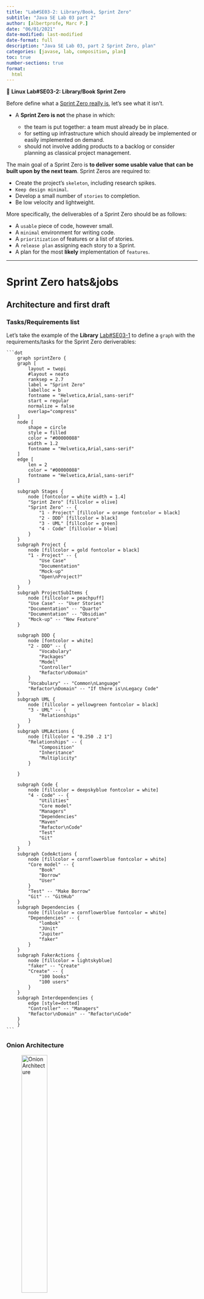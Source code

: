 ```yaml
---
title: "Lab#SE03-2: Library/Book, Sprint Zero"
subtitle: "Java SE Lab 03 part 2"
author: [albertprofe, Marc P.]
date: "06/01/2021"
date-modified: last-modified
date-format: full
description: "Java SE Lab 03, part 2 Sprint Zero, plan"
categories: [javase, lab, composition, plan]
toc: true
number-sections: true
format:
  html
---
```


::: {.labs}
📘 **Linux Lab#SE03-2: Library/Book Sprint Zero**

Before define what a [Sprint Zero really is](https://www.bmc.com/blogs/sprint-zero/){.external}, let’s see what it isn’t.

- A **Sprint Zero is not** the phase in which:

    - the team is put together: a team must already be in place.
    - for setting up infrastructure which should already be implemented or easily implemented on demand.
    - should not involve adding products to a backlog or consider planning as classical project management.

The main goal of a Sprint Zero is **to deliver some usable value that can be built upon by the next team**. Sprint Zeros are required to:

- Create the project’s `skeleton`, including research spikes.
- `Keep design minimal`.
- Develop a small number of `stories` to completion.
- Be low velocity and lightweight.

More specifically, the deliverables of a Sprint Zero should be as follows:

- A `usable` piece of code, however small.
- A `minimal` environment for writing code.
- A `prioritization` of features or a list of stories.
- A `release plan` assigning each story to a Sprint.
- A plan for the most **likely** implementation of `features`.

:::

---

# Sprint Zero hats&jobs

## Architecture and first draft

### Tasks/Requirements list

Let's take the example of the **Library** [Lab#SE03-1](/javase/selab3-1.qmd) to define a `graph` with the requirements/tasks for the Sprint Zero deriverables:


::: {.column-page-right}


<div class="mermaidContent">

    ```dot
        graph sprintZero {
        graph [
            layout = twopi
            #layout = neato
            ranksep = 2.7
            label = "Sprint Zero"
            labelloc = b
            fontname = "Helvetica,Arial,sans-serif"
            start = regular
            normalize = false
            overlap="compress"
        ]
        node [
            shape = circle
            style = filled
            color = "#00000088"
            width = 1.2
            fontname = "Helvetica,Arial,sans-serif"
        ]
        edge [
            len = 2
            color = "#00000088"
            fontname = "Helvetica,Arial,sans-serif"
        ]

        subgraph Stages {
            node [fontcolor = white width = 1.4]
            "Sprint Zero" [fillcolor = olive]
            "Sprint Zero" -- {
                "1 - Project" [fillcolor = orange fontcolor = black]
                "2 - DDD" [fillcolor = black]
                "3 - UML" [fillcolor = green]
                "4 - Code" [fillcolor = blue]
            }
        }
        subgraph Project {
            node [fillcolor = gold fontcolor = black]
            "1 - Project" -- {
                "Use Case"
                "Documentation"
                "Mock-up"
                "Open\nProject?"
            }
        }
        subgraph ProjectSubItems {
            node [fillcolor = peachpuff]
            "Use Case" -- "User Stories"
            "Documentation" -- "Quarto"
            "Documentation" -- "Obsidian"
            "Mock-up" -- "New Feature"
        }

        subgraph DDD {
            node [fontcolor = white]
            "2 - DDD" -- {
                "Vocabulary"
                "Packages"
                "Model"
                "Controller"
                "Refactor\nDomain"
            }
            "Vocabulary" -- "Common\nLanguage"
            "Refactor\nDomain" -- "If there is\nLegacy Code"
        }
        subgraph UML {
            node [fillcolor = yellowgreen fontcolor = black]
            "3 - UML" -- {
                "Relationships"
            }
        }
        subgraph UMLActions {
            node [fillcolor = "0.250 .2 1"]
            "Relationships" -- {
                "Composition"
                "Inheritance"
                "Multiplicity"
            }
            
        }

        subgraph Code {
            node [fillcolor = deepskyblue fontcolor = white]
            "4 - Code" -- {
                "Utilities"
                "Core model"
                "Managers"
                "Dependencies"
                "Maven"
                "Refactor\nCode"
                "Test"
                "Git"
            }
        }
        subgraph CodeActions {
            node [fillcolor = cornflowerblue fontcolor = white]
            "Core model" -- {
                "Book"
                "Borrow"
                "User"
            }
            "Test" -- "Make Borrow"
            "Git" -- "GitHub"
        }
        subgraph Dependencies {
            node [fillcolor = cornflowerblue fontcolor = white]
            "Dependencies" -- {
                "lombok"
                "JUnit"
                "Jupiter"
                "faker"
            }
        }
        subgraph FakerActions {
            node [fillcolor = lightskyblue]
            "faker" -- "Create"
            "Create" -- {
                "100 books"
                "100 users"
            }
        }
        subgraph Interdependencies {
            edge [style=dotted]
            "Controller" -- "Managers"
            "Refactor\nDomain" -- "Refactor\nCode"
        }
        }
    ```

</div>

:::


### Onion Architecture

![Onion Architecture](/images/javase/onion_architecture.jpg){width="40%"}


The layers are of [Onion Architecture](){.external} and sublayers are:

- `Infrastructure`, where our database, file system, or any external web service we depend on live.
- `Tests`: unit, integration, end-to-end. How we validate our business cases. 
- `User Interface`, how our users interact with the code we have built. - Application Services layer (sometimes known as the Transport/Access Layer). 
- `Domain Services` layer. In this layer is where the majority of our business logic lives, it carries out the operations to turn A into B, input into output, egg into chicken. 
- The core layer, the `Domain Model` layer which is the representation of the high level data objects we use.

---

![Library Project key-words sprint zero](/images/javase/libraryproject_board.jpg){ width="70%"}

[Sprint#6, dia 01/02 image Library Project](/ifcd0210/ifcd0210backlog-sprint.qmd#)

## Features: core use-case: ``user`` borrows a ``book``

### Use-Story

- [User story template and examples](https://www.atlassian.com/agile/project-management/user-stories){.external}


> As a **user**, I want to **borrow** a **book** with my ``documentId``, so that I may read and return it at due date that the system says. 

### Mock-up

```js
Options:
1- Make a Borrow
2- User Management
3- Book Management
4- Quit
Option?
'Borrow'
User?
'159742OPI'
Book?
'Anna Karenina'
Proceed, are your sure?
'Yes'
Borrow made, borrowId: RER7567, dueDate: 15/02/2023 
Options:
1- Make a Borrow
2- User Management
3- Book Management
4- Quit
Option?
'Quit'
```
### Menus

## Pieces of code

### UUID

The full form of ``UUID`` is ``Universally Unique Identifier``. A UUID represents a **128-bit value that is unique**. The standard representation of UUID uses hex digits.

For example:

```
3c0969ac-c6e3-40f2-9fc8-2a59b8987918
cb7125cc-d78a-4442-b21b-96ce9227ef51
```
- [Class UUID](https://docs.oracle.com/javase/8/docs/api/java/util/UUID.html){.external}

``` java
import java.util.UUID;

    public static String createId() {Limit Your Availability

        UUID uuid = UUID.randomUUID();
        System.out.println("UUID generated - " + uuid);
        System.out.println("UUID Version - " + uuid.version());
        String id = uuid.toString();

        return id;

    }
```
### ``BorrowManager`` class


### faker ``Users`` and ``Books``


## Tests

### `borrow` object test

### make a borrow test

## UML

## Domains & Tree

![Folder tree LibraryProject](/images/javase/libraryProjectTree.png){width="40%"}


<!--- navLinks -->
<br><br>
<div class=row>
<br>
<div class='column left previous'>
<br>
[{{< fa solid arrow-left >}} Lab#SE02-4: Movie/Review, interactivity and coupling](/javase/selab2-4.qmd)
<br>
</div>
<br>
<div class='column center'>
<br>
[{{< fa solid arrow-up >}} top](#top)
<br>
</div>
<br>
<div class='column right next'>
<br>
[Java SE Resources  {{< fa solid arrow-right >}}](/javase/resources.qmd)
<br>
</div>
<br>
</div>
